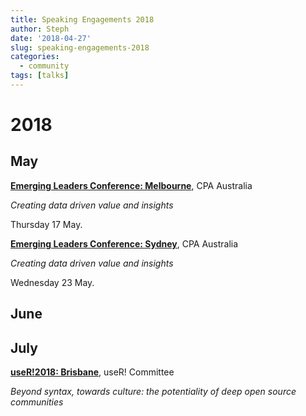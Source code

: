 ```yaml
---
title: Speaking Engagements 2018
author: Steph
date: '2018-04-27'
slug: speaking-engagements-2018
categories:
  - community
tags: [talks]
---
```


# 2018

## May

[__Emerging Leaders Conference: Melbourne__](https://www.cpaaustralia.com.au/training-and-events/conferences/emerging-leaders/melbourne/program), CPA Australia

_Creating data driven value and insights_

Thursday 17 May.

[__Emerging Leaders Conference: Sydney__](https://www.cpaaustralia.com.au/training-and-events/conferences/emerging-leaders/sydney/program), CPA Australia

_Creating data driven value and insights_

Wednesday 23 May.

## June

## July

[__useR!2018: Brisbane__](https://user2018.r-project.org/scientific/), useR! Committee

_Beyond syntax, towards culture: the potentiality of deep open source communities_


